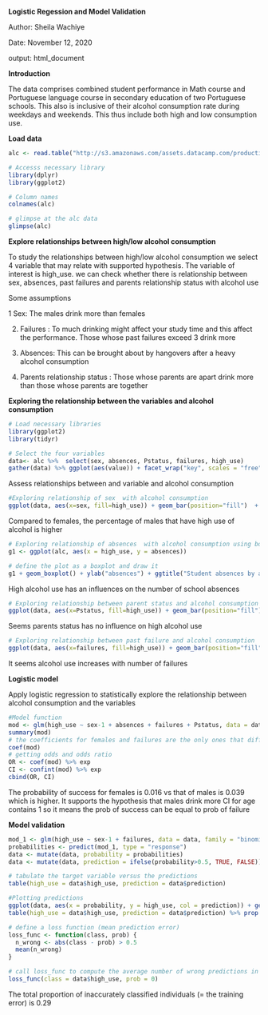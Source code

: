  **Logistic Regession and Model Validation**

Author: Sheila Wachiye

Date:   November 12, 2020

output: html_document

 **Introduction**

The data comprises combined student performance in Math course and Portuguese language course in secondary education of two Portuguese schools. This also is inclusive of their alcohol consumption rate during weekdays and weekends. This thus include both high and low consumption use. 


**Load data **
```r
alc <- read.table("http://s3.amazonaws.com/assets.datacamp.com/production/course_2218/datasets/alc.txt", sep=",", header=TRUE)

# Accesss necessary library
library(dplyr)
library(ggplot2)

# Column names
colnames(alc)

# glimpse at the alc data
glimpse(alc)

```

**Explore relationships between high/low alcohol consumption**

To study the relationships between high/low alcohol consumption we select 4 variable that may relate with supported hypothesis. The variable of interest is high_use. we can check whether there is relationship between sex, absences, past failures and parents relationship status with alcohol use

Some assumptions

 1 Sex: The males drink more than females

2. Failures : To much drinking might affect your study time and this affect the performance. Those whose past failures exceed 3 drink more

4. Absences: This can be brought about by hangovers after a heavy alcohol consumption

5. Parents relationship status : Those whose parents are apart drink more than those whose parents are together


**Exploring the relationship between the variables and alcohol consumption**
```r
# Load necessary libraries
library(ggplot2)
library(tidyr)

# Select the four variables
data<- alc %>%  select(sex, absences, Pstatus, failures, high_use)
gather(data) %>% ggplot(aes(value)) + facet_wrap("key", scales = "free") + geom_bar()

```


Assess relationships between and variable and alcohol consumption

```r
#Exploring relationship of sex  with alcohol consumption
ggplot(data, aes(x=sex, fill=high_use)) + geom_bar(position="fill")  + ggtitle("Student sex by alcohol consumption")
```



Compared to females, the percentage of males that have high use of alcohol is higher

```r
# Exploring relationship of absences  with alcohol consumption using boxplot
g1 <- ggplot(alc, aes(x = high_use, y = absences))

# define the plot as a boxplot and draw it
g1 + geom_boxplot() + ylab("absences") + ggtitle("Student absences by alcohol consumption")
```


High alcohol use has an influences on the number of school absences 
```r
# Exploring relationship between parent status and alcohol consumption
ggplot(data, aes(x=Pstatus, fill=high_use)) + geom_bar(position="fill")  + ggtitle("Alcohol consumption based on Parent status")
```

Seems parents status has no influence on high alcohol use

```r
# Exploring relationship between past failure and alcohol consumption
ggplot(data, aes(x=failures, fill=high_use)) + geom_bar(position="fill")  + ggtitle("Alcohol consumption based on past Failures")
```

It seems alcohol use increases with number of failures

**Logistic model**

Apply logistic regression to statistically explore the relationship between alcohol consumption and the variables
```r
#Model function
mod <- glm(high_use ~ sex-1 + absences + failures + Pstatus, data = data, family = "binomial")
summary(mod)
# the coefficients for females and failures are the only ones that differ from zero(0). the others can be zeros.
coef(mod)
# getting odds and odds ratio
OR <- coef(mod) %>% exp
CI <- confint(mod) %>% exp
cbind(OR, CI)

```

The probability of success for females is 0.016 vs that of males is 0.039 which is higher. It supports the hypothesis that males drink more
CI for age contains 1 so it means the prob of success can be equal to prob of failure

**Model validation**

```r
mod_1 <- glm(high_use ~ sex-1 + failures, data = data, family = "binomial")
probabilities <- predict(mod_1, type = "response")
data <- mutate(data, probability = probabilities)
data <- mutate(data, prediction = ifelse(probability>0.5, TRUE, FALSE))

# tabulate the target variable versus the predictions
table(high_use = data$high_use, prediction = data$prediction)

#Plotting predictions
ggplot(data, aes(x = probability, y = high_use, col = prediction)) + geom_point()
table(high_use = data$high_use, prediction = data$prediction) %>% prop.table()

# define a loss function (mean prediction error)
loss_func <- function(class, prob) {
  n_wrong <- abs(class - prob) > 0.5
  mean(n_wrong)
}

# call loss_func to compute the average number of wrong predictions in the (training) data
loss_func(class = data$high_use, prob = 0)

```

The total proportion of inaccurately classified individuals (= the training error) is 0.29
